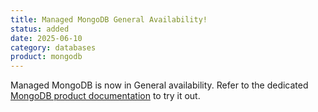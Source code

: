 ```yaml
---
title: Managed MongoDB General Availability!
status: added
date: 2025-06-10
category: databases
product: mongodb
---
```


Managed MongoDB is now in General availability. Refer to the dedicated [MongoDB product documentation](/managed-mongodb-databases/quickstart/) to try it out.


